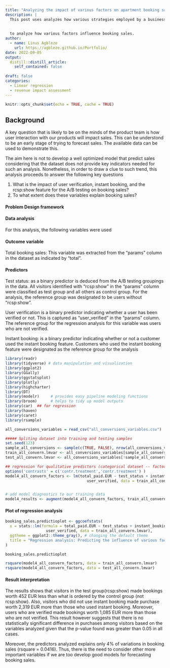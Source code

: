 ```yaml
---
title: "Analyzing the impact of various factors on apartment booking sales"
description: |
  This post uses analyzes how various strategies employed by a business for growth actually influences their sales. The data driven approach aims to assess how a firm will progress forward. To gain such actionable insights, this post demonstartes how to undertake a linear regression with focus on result interpretability.
  
  
  to analyze how various factors influence booking sales.
author:
  - name: Linus Agbleze
    url: https://agbleze.github.io/Portfolio/
date: 2022-09-05
output:
  distill::distill_article:
    self_contained: false
    
draft: false
categories: 
  - Linear regression
  - revenue impact assessment
---
```



```r
knitr::opts_chunk$set(echo = TRUE, cache = TRUE)
```


## Background

A key question that is likely to be on the minds of the product team is how user interaction with our products will impact sales. This can be understond to be an early stage of trying to forecast sales. The available data can be used to demonstrate this. 

The aim here is not to develop a well optimized model that predict sales considering that the dataset does not provide key indicators needed for such an analysis. Nonetheless, in order to draw a clue to such trend, this analysis proceeds to answer the following key questions

1.  What is the impact of user verification, instant booking, and the rcsp:show feature for the A/B testing on booking sales?
2.  To what extent does these variables explain booking sales?


#### Problem Design framework







#### Data analysis

For this analysis, the following variables were used

#### Outcome variable 


Total booking sales: This variable was extracted from the “params” column in the dataset as indicated by “total”.


#### Predictors 
Test status:  as a binary predictor is deduced from the A/B testing groupings in the data. All visitors identified with “rcsp:show” in the “params” column were classified as test group and all others as control group. For the analysis, the reference group was designated to be users without “rcsp:show”.

User verification is a binary predictor indicating whether a user has been verified or not. This is captured as “user_verified” in the “params” column. The reference group for the regression analysis for this variable was users who are not verified.

Instant booking: is a binary predictor indicating whether or not a customer used the instant booking feature. Customers who used the instant booking feature were designated as the reference group for the analysis



```r
library(readr)
library(tidyverse) # data manipulation and visualization
library(ggplot2)
library(GGally)
library(ggstatsplot)
library(plotly)
library(highcharter)
library(DT)
library(modelr)     # provides easy pipeline modeling functions
library(broom)      # helps to tidy up model outputs
library(car)  ## for regression
library(haven)
library(caret)
library(rsample)
```


```r
all_conversions_variables = read_csv("all_conversions_variables.csv")
```



```r
##### Spliting dataset into training and testing samples
set.seed(123)
sample_all_conversions <- sample(c(TRUE, FALSE), nrow(all_conversions_variables), replace = T, prob = c(0.6,0.4))
train_all_convern.lmvar <- all_conversions_variables[sample_all_conversions, ]
test_all_convern.lmvar <- all_conversions_variables[!sample_all_conversions, ]

## regression for qualitative predictors (categorical dataset -- factors) 
options('contrasts' = c('contr.treatment','contr.treatment') )
model4_all_convern_factors <- lm(total_paid.EUR ~ test_status + instant_booking +
                                    user_verified, data = train_all_convern.lmvar)


# add model diagnostics to our training data
model4_results <- augment(model4_all_convern_factors, train_all_convern.lmvar)

```


#### Plot of regression analysis
```r
booking_sales.predictioplot <- ggcoefstats(
  x = stats::lm(formula = total_paid.EUR ~ test_status + instant_booking +
                  user_verified, data = train_all_convern.lmvar),
  ggtheme = ggplot2::theme_gray(), # changing the default theme
  title = "Regression analysis: Predicting the influence of various factors on booking sales",
) 

booking_sales.predictioplot
```




```r


rsquare(model4_all_convern_factors, data = train_all_convern.lmvar)
rsquare(model4_all_convern_factors, data = test_all_convern.lmvar)


```

#### Result interpretation
The results shows that visitors in the test group(rcsp:show) made bookings worth 452 EUR less than what is ordered by the control group (not rcsp:show). Also, visitors who did not use instant booking made purchase worth 2,319 EUR more than those who used instant booking. Moreover, users who are verified made bookings worth 1,085 EUR more than those who are not verified. This result however suggests that there is no statistically significant difference in purchases among visitors based on the variables analyzed given that the p-value found was greater than 0.05 in all cases. 

Moreover, the predictors analyzed explains only 4% of variations in booking sales (rsquare = 0.0416). Thus, there is the need to consider other more important variables if we are too develop good models for forecasting booking sales.



